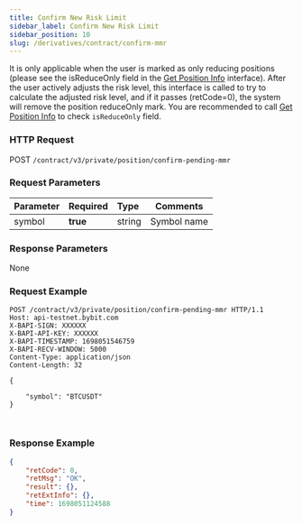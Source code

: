```yaml
---
title: Confirm New Risk Limit
sidebar_label: Confirm New Risk Limit
sidebar_position: 10
slug: /derivatives/contract/confirm-mmr
---
```


It is only applicable when the user is marked as only reducing positions (please see the isReduceOnly field in
the [Get Position Info](position-list#) interface). After the user actively adjusts the risk level, this interface
is called to try to calculate the adjusted risk level, and if it passes (retCode=0), the system will remove the position reduceOnly mark.
You are recommended to call [Get Position Info](position-list#) to check `isReduceOnly` field.

### HTTP Request
POST `/contract/v3/private/position/confirm-pending-mmr`

### Request Parameters
| Parameter | Required | Type | Comments|
|:----- |:-------|:-----|------ |
|symbol |**true** |string |Symbol name|

### Response Parameters
None

### Request Example

<Tabs groupId="programming-languages">
<TabItem value="http" label="HTTP">

```http
POST /contract/v3/private/position/confirm-pending-mmr HTTP/1.1
Host: api-testnet.bybit.com
X-BAPI-SIGN: XXXXXX
X-BAPI-API-KEY: XXXXXX
X-BAPI-TIMESTAMP: 1698051546759
X-BAPI-RECV-WINDOW: 5000
Content-Type: application/json
Content-Length: 32

{

    "symbol": "BTCUSDT"
}
```

</TabItem>
<TabItem value="python" label="Python">

```python

```

</TabItem>
<TabItem value="Node" label="Node.js">

```n4js

```

</TabItem>
</Tabs>

### Response Example

```json
{
    "retCode": 0,
    "retMsg": "OK",
    "result": {},
    "retExtInfo": {},
    "time": 1698051124588
}
```
